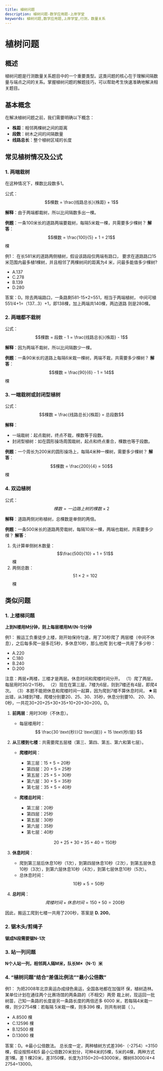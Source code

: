 ```yaml
---
title: 植树问题
description: 植树问题-数学应用题-上岸学堂
keywords: 植树问题,数学应用题,上岸学堂,行测，数量关系
---
```








# 植树问题

## 概述

植树问题是行测数量关系题目中的一个重要类型。这类问题的核心在于理解间隔数量与端点之间的关系。掌握植树问题的解题技巧，可以帮助考生快速准确地解决相关题目。

## 基本概念

在解决植树问题之前，我们需要明确以下概念：

- **株距**：相邻两棵树之间的距离
- **段数**：树木之间的间隔数量
- **线路总长**：整个植树区域的长度

## 常见植树情况及公式

### 1. 两端栽树

在这种情况下，棵数比段数多1。

公式：$$棵数 = \frac{线路总长}{株距} + 1$$

**解释**：由于两端都栽树，所以比间隔数多出一棵。

**例题**：一条100米长的道路两端要栽树，每隔5米栽一棵，共需要多少棵树？
**解答**：$$棵数 = \frac{100}{5} + 1 = 21$$棵

例1：
在长581米的道路两侧植树，假设该路段仅两端有路口，
要求在道路路口15米范围内最多植1棵树，并且相邻了两棵树间的距离为4
米，问最多能值多少棵树?   

- A.137                   
- C.278                   
- B.139        
- D.280

<BlurredAnswer>
答案：D。除去两端路口，一条路剩581-15×2=551，相当于两端植树，
中间可植551/4+1=（137…3）+1，即138棵，加上两端共140棵，两边道路
则是280棵。 
</BlurredAnswer>

### 2. 两端都不栽树

公式：$$棵数 = 段数 - 1 = \frac{线路总长}{株距} - 1$$

**解释**：因为两端不栽树，所以比间隔数少一棵。

**例题**：一条90米长的道路上每隔6米栽一棵树，两端不栽，共需要多少棵树？
**解答**：$$棵数 = \frac{90}{6} - 1 = 14$$棵

### 3. 一端栽树或封闭型植树

公式：$$棵数 = \frac{线路总长}{株距} = 总段数$$

**解释**：
- 一端栽树：起点栽树，终点不栽，棵数等于段数。
- 封闭型植树：如在圆形操场周围栽树，起点和终点重合，棵数也等于段数。

**例题**：一个周长为200米的圆形操场上，每隔4米种一棵树，需要多少棵树？
**解答**：$$棵数 = \frac{200}{4} = 50$$棵

### 4. 双边植树

公式：$$棵数 = 一边路上树的棵数 \times 2$$

**解释**：道路两侧对称植树，总棵数是单侧的两倍。

**例题**：一条500米长的道路两旁栽树，每隔10米一棵，两端也栽树，共需要多少棵？
**解答**：
1. 先计算单侧树木数量：$$\frac{500}{10} + 1 = 51$$棵
2. 两侧总数：$$51 \times 2 = 102$$棵

## 类似问题

### 1. 上楼梯问题

**上到N楼用M分钟，则上每层楼用M/(N-1)分钟**

例1：
搬运工负重徒步上楼，刚开始保持匀速，用了30秒爬了
两层楼（中间不休息），之后每多爬一层多花5秒，多休息10秒，那么他爬
到七楼一共用了多少秒：  

- A.220                   
- C.180                   
- B.240         
- D.200

<BlurredAnswer>
注意：两层≠两楼，三楼才是两层。休息时间和爬楼时间分开。 
（1）爬了两层，每层用时30/2=15秒。 
（2）现在在第三层，7楼为6层，则到7楼还有4层，即爬4次。 
（3）本题不能把休息和爬楼时间一起算，因为爬到7楼不算休息时间，
★易出错，从3楼到7楼，爬楼分别要20、25、30、35秒，休息分别要10、
20、30、0秒，一共花30+20+25+30+35+10+20+30=200。D。


1. **前两层**：用时30秒（不休息）。
   - 每层楼用时：$$ \frac{30 \text{秒}}{2 \text{层}} = 15 \text{秒/层} $$

2. **从三楼到七楼**：共需要爬五层楼（第三、第四、第五、第六和第七层）。

   - **爬楼时间**：
     - 第三层：15 + 5 = 20秒
     - 第四层：20 + 5 = 25秒
     - 第五层：25 + 5 = 30秒
     - 第六层：30 + 5 = 35秒
     - 第七层：35 + 5 = 40秒

   - **爬楼总时间**：
     - 第三层：20秒
     - 第四层：25秒
     - 第五层：30秒
     - 第六层：35秒
     - 第七层：40秒

   $$
   20 + 25 + 30 + 35 + 40 = 150 \text{秒}
   $$

3. **休息时间**：
   - 爬到第三层后休息10秒（1次），到第四层休息10秒（2次），到第五层休息10秒（3次），到第六层休息10秒（4次），到第七层休息10秒（5次）。
   - 总休息时间：$$ 10 \text{秒} \times 5 = 50 \text{秒} $$

4. **总时间**：
   $$
   爬楼时间 + 休息时间 = 150 + 50 = 200 \text{秒}
   $$

因此，搬运工爬到七楼一共用了200秒，答案是 **D. 200**。
</BlurredAnswer>


### 2. 锯木头/剪绳子

**锯成N段需要锯N-1次**

### 3. 站一列问题

**N个人站一列，相邻两人隔M米，队长M×（N-1）米**

### 4. “植树问题”结合“差值比例法”“最小公倍数”

例1：
为把2008年北京奥运办成绿色奥运，全国各地都在加强环
保，植树造林。某单位计划在通往两个比赛场馆的两条路的（不相交）两旁
栽上树，现运回一批树苗，己知一条路的长度是另一条路长度的两倍还多
6000 米，若每隔4米栽一棵，则少2754棵：若每隔 5米栽一棵，则多396
棵，则共有树苗（  ）。    

- A.8500 棵                     
- C.12596 棵                     
- B.12500 棵       
- D.13000 棵

<BlurredAnswer>
答案：D。❈最小公倍数法。 
总长度一定，两种植树方式差396-（-2754）=3150棵，假设按照4和5
最小公倍数20米划分，可种4米的5棵，5米的4棵，两种方式差1棵。差
1 棵20米，差3150棵，长度为3150×20=63000米，棵树63000/4+4
2754=13000。


</BlurredAnswer>
